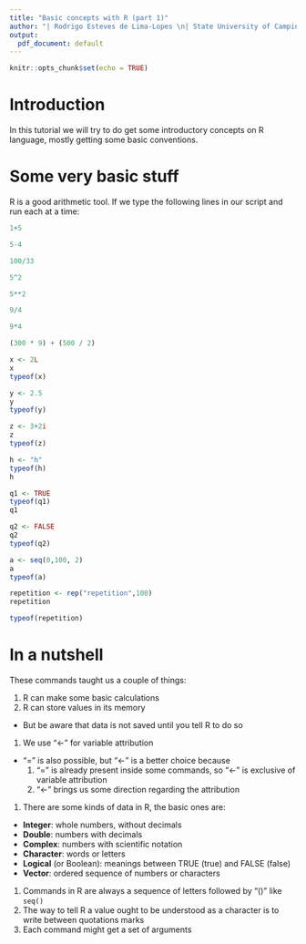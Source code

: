 ```yaml
---
title: "Basic concepts with R (part 1)"
author: "| Rodrigo Esteves de Lima-Lopes \n| State University of Campinas \n| rll307@unicamp.br\n"
output:
  pdf_document: default
---
```


```r
knitr::opts_chunk$set(echo = TRUE)
```

# Introduction
In this tutorial we will try to do get some introductory concepts on R language, mostly getting some basic conventions. 

# Some very basic stuff

R is a good arithmetic tool. If we type the following lines in our script and run each at a time:


```r
1+5

5-4

100/33

5^2

5**2

9/4

9*4

(300 * 9) + (500 / 2)

x <- 2L
x
typeof(x)

y <- 2.5
y
typeof(y)

z <- 3+2i
z
typeof(z)

h <- "h"
typeof(h)
h

q1 <- TRUE
typeof(q1)
q1

q2 <- FALSE
q2
typeof(q2)

a <- seq(0,100, 2)
a
typeof(a)

repetition <- rep("repetition",100)
repetition

typeof(repetition)
```


# In a nutshell

These commands taught us a couple of things:

1. R can make some basic calculations
1. R can store values in its memory
  - But be aware that data is not saved until you tell R to do so
1. We use "<-" for variable attribution
  - "=" is also possible, but "<-" is a better choice because
    1. "=" is already present inside some commands, so "<-" is exclusive of variable attribution
    1. "<-" brings us some direction regarding the attribution
1. There are some kinds of data in R, the basic ones are:
  - **Integer**: whole numbers, without decimals
  - **Double**: numbers with decimals
  - **Complex**: numbers with scientific notation
  - **Character**: words or letters
  - **Logical** (or Boolean): meanings between TRUE (true) and FALSE (false)
  - **Vector**: ordered sequence of numbers or characters
1. Commands in R are always a sequence of letters followed by "()" like `seq()`
1. The way to tell R a value ought to be understood as a  character is to write between quotations marks 
1. Each command might get a set of arguments











